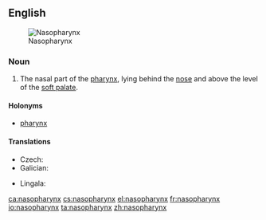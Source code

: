 ==English==
{{wikipedia}}
[[Image:Pharynx diagram-fr.svg|thumb|Nasopharynx]]

===Noun===
{{en-noun|es|nasopharynges}}

# {{context|anatomy|lang=en}} The nasal part of the [[pharynx]], lying behind the [[nose]] and above the level of the [[soft palate]].

====Holonyms====
* [[pharynx]]

====Translations====
{{trans-top|nasal part of the pharynx}}
* Czech: {{t+|cs|nosohltan|m}}
* Galician: {{t+|gl|nasofarinxe|f}}
{{trans-mid}}
* Lingala: {{t|ln|mongelu mwa zólo}}
{{trans-bottom}}

[[ca:nasopharynx]]
[[cs:nasopharynx]]
[[el:nasopharynx]]
[[fr:nasopharynx]]
[[io:nasopharynx]]
[[ta:nasopharynx]]
[[zh:nasopharynx]]